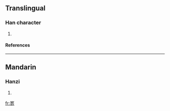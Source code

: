 ==Translingual==
===Han character===
{{Han char|rn=46|rad=山|as=13|sn=16|four=|canj=山一人土 (UMOG), X山一人土 (XUMOG)}}
# {{defn|Han|sort=山13}}
====References====
{{Han ref|kx=0321.080|dkj=08534|hdz=10800.050|uh=5DB3|ud=23987}}
----
==Mandarin==
===Hanzi===
{{cmn-hanzi|pin=[[dì]] (di4)|wg=ti<sup>4</sup>}}
# {{defn|Mandarin}}

[[fr:嶳]]